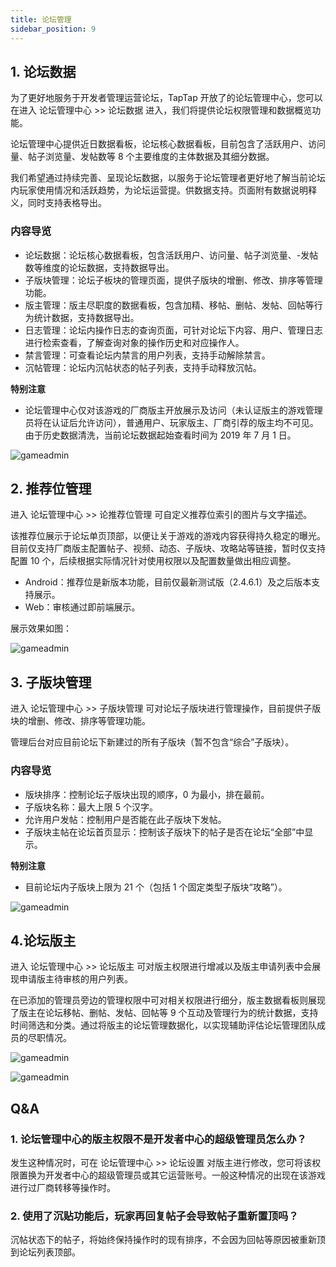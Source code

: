 ```yaml
---
title: 论坛管理
sidebar_position: 9
---
```


## 1. 论坛数据
为了更好地服务于开发者管理运营论坛，TapTap 开放了的论坛管理中心，您可以在进入 <Blue>论坛管理中心</Blue> >> <Blue>论坛数据</Blue> 进入，我们将提供论坛权限管理和数据概览功能。

论坛管理中心提供近日数据看板，论坛核心数据看板，目前包含了活跃用户、访问量、帖子浏览量、发帖数等 8 个主要维度的主体数据及其细分数据。

我们希望通过持续完善、呈现论坛数据，以服务于论坛管理者更好地了解当前论坛内玩家使用情况和活跃趋势，为论坛运营提。供数据支持。页面附有数据说明释义，同时支持表格导出。


### 内容导览
- 论坛数据：论坛核心数据看板，包含活跃用户、访问量、帖子浏览量、-发帖数等维度的论坛数据，支持数据导出。
- 子版块管理：论坛子板块的管理页面，提供子版块的增删、修改、排序等管理功能。
- 版主管理：版主尽职度的数据看板，包含加精、移帖、删帖、发帖、回帖等行为统计数据，支持数据导出。
- 日志管理：论坛内操作日志的查询页面，可针对论坛下内容、用户、管理日志进行检索查看，了解查询对象的操作历史和对应操作人。
- 禁言管理：可查看论坛内禁言的用户列表，支持手动解除禁言。
- 沉帖管理：论坛内沉帖状态的帖子列表，支持手动释放沉帖。

**特别注意**
- 论坛管理中心仅对该游戏的厂商版主开放展示及访问（未认证版主的游戏管理员将在认证后允许访问），普通用户、玩家版主、厂商引荐的版主均不可见。由于历史数据清洗，当前论坛数据起始查看时间为 2019 年 7 月 1 日。

![gameadmin](/img/论坛数据.png)

## 2. 推荐位管理
进入 <Blue>论坛管理中心</Blue> >> <Blue>论推荐位管理</Blue> 可自定义推荐位索引的图片与文字描述。

该推荐位展示于论坛单页顶部，以便让关于游戏的游戏内容获得持久稳定的曝光。目前仅支持厂商版主配置帖子、视频、动态、子版块、攻略站等链接，暂时仅支持配置 10 个，后续根据实际情况针对使用权限以及配置数量做出相应调整。

- Android：推荐位是新版本功能，目前仅最新测试版（2.4.6.1）及之后版本支持展示。
- Web：审核通过即前端展示。

展示效果如图： 

![gameadmin](/img/推荐位管理.jpeg)

## 3. 子版块管理
进入 <Blue>论坛管理中心</Blue> >> <Blue>子版块管理</Blue> 可对论坛子版块进行管理操作，目前提供子版块的增删、修改、排序等管理功能。

管理后台对应目前论坛下新建过的所有子版块（暂不包含“综合”子版块）。

### 内容导览
- 版块排序：控制论坛子版块出现的顺序，0 为最小，排在最前。
- 子版块名称：最大上限 5 个汉字。
- 允许用户发帖：控制用户是否能在此子版块下发帖。
- 子版块主帖在论坛首页显示：控制该子版块下的帖子是否在论坛“全部”中显示。

**特别注意**
- 目前论坛内子版块上限为 21 个（包括 1 个固定类型子版块“攻略”）。

![gameadmin](/img/子版块管理.png)

## 4.论坛版主
进入 <Blue>论坛管理中心</Blue> >> <Blue>论坛版主</Blue>  可对版主权限进行增减以及版主申请列表中会展现申请版主待审核的用户列表。

在已添加的管理员旁边的管理权限中可对相关权限进行细分，版主数据看板则展现了版主在论坛移帖、删帖、发帖、回帖等 9 个互动及管理行为的统计数据，支持时间筛选和分类。通过将版主的论坛管理数据化，以实现辅助评估论坛管理团队成员的尽职情况。

![gameadmin](/img/版主权限管理.png)

![gameadmin](/img/版主数据.png)

## Q&A
### 1. 论坛管理中心的版主权限不是开发者中心的超级管理员怎么办？
发生这种情况时，可在 <Blue>论坛管理中心</Blue> >> <Blue>论坛设置</Blue> 对版主进行修改，您可将该权限置换为开发者中心的超级管理员或其它运营账号。一般这种情况的出现在该游戏进行过厂商转移等操作时。

### 2. 使用了沉贴功能后，玩家再回复帖子会导致帖子重新置顶吗？
沉帖状态下的帖子，将始终保持操作时的现有排序，不会因为回帖等原因被重新顶到论坛列表顶部。

